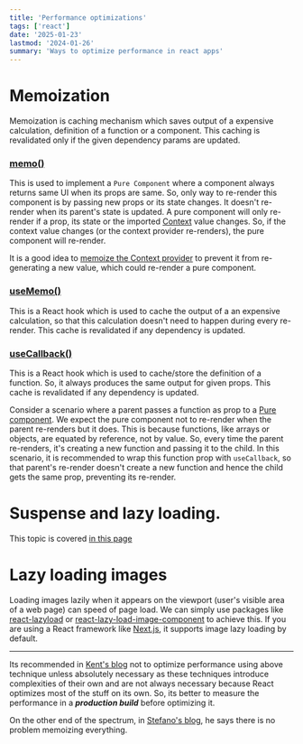 ```yaml
---
title: 'Performance optimizations'
tags: ['react']
date: '2025-01-23'
lastmod: '2024-01-26'
summary: 'Ways to optimize performance in react apps'
---
```


<TOCInline toc={props.toc} exclude="Overview" />

# Memoization

Memoization is caching mechanism which saves output of a expensive calculation, definition of a function or a component.
This caching is revalidated only if the given dependency params are updated.

### [memo()](https://react.dev/reference/react/memo)

This is used to implement a `Pure Component` where a component always returns same UI when its props are same.
So, only way to re-render this component is by passing new props or its state changes. It doesn't re-render when its parent's
state is updated. A pure component will only re-render if a prop, its state or the imported [Context](./react-component#context) value changes.
So, if the context value changes (or the context provider re-renders), the pure component will re-render.

It is a good idea to [memoize the Context provider](./react-component#refactors) to prevent it from re-generating a new value, which could re-render a pure component.

### [useMemo()](https://react.dev/reference/react/useMemo)

This is a React hook which is used to cache the output of a an expensive calculation, so that this calculation doesn't
need to happen during every re-render. This cache is revalidated if any dependency is updated.

### [useCallback()](https://react.dev/reference/react/useCallback)

This is a React hook which is used to cache/store the definition of a function. So, it always produces the same output
for given props. This cache is revalidated if any dependency is updated.

Consider a scenario where a parent passes a function as prop to a [Pure component](#memo). We expect the pure component not to re-render when the parent re-renders but it does. This is because functions, like arrays or objects, are equated by
reference, not by value. So, every time the parent re-renders, it's creating a new function and passing it to the child. In this scenario, it is recommended to wrap this function prop with `useCallback`, so that
parent's re-render doesn't create a new function and hence the child gets the same prop, preventing its re-render.

# Suspense and lazy loading.

This topic is covered [in this page](./react-suspense)

# Lazy loading images

Loading images lazily when it appears on the viewport (user's visible area of a web page) can speed of page load. We can simply use packages like [react-lazyload](https://www.npmjs.com/package/react-lazyload) or [react-lazy-load-image-component](https://www.npmjs.com/package/react-lazy-load-image-component)
to achieve this. If you are using a React framework like [Next.js](https://nextjs.org/docs/pages/building-your-application/optimizing/images), it supports image lazy loading by default.

---

Its recommended in [Kent's blog](https://kentcdodds.com/blog/usememo-and-usecallback) not to optimize performance using above technique unless absolutely necessary as these techniques introduce complexities of their own and are not always necessary because React optimizes most of the stuff on its own.
So, its better to measure the performance in a **_production build_** before optimizing it.

On the other end of the spectrum, in [Stefano's blog](https://attardi.org/why-we-memo-all-the-things/), he says there is no problem memoizing everything.
